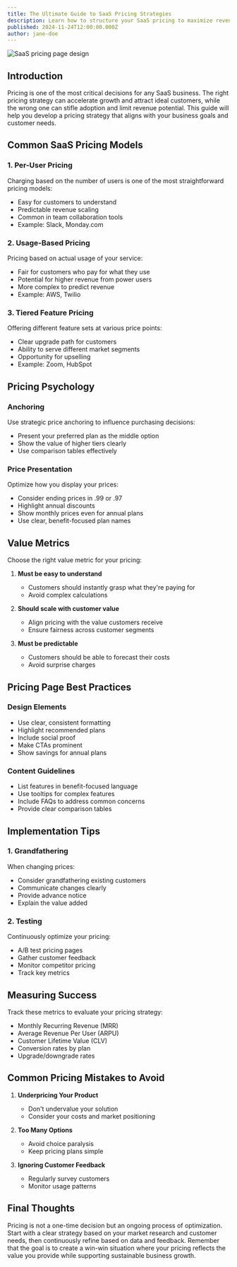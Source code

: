 ```yaml
---
title: The Ultimate Guide to SaaS Pricing Strategies
description: Learn how to structure your SaaS pricing to maximize revenue, attract the right customers, and drive sustainable growth.
published: 2024-11-24T12:00:00.000Z
author: jane-doe
---
```


<Image
  src="/marketing/blog/the-ultimate-guide-to-saas-pricing-strategies/hero.webp"
  alt="SaaS pricing page design"
  width={768}
  height={432}
  className="w-full rounded-lg"
  priority
/>

## Introduction

Pricing is one of the most critical decisions for any SaaS business. The right pricing strategy can accelerate growth and attract ideal customers, while the wrong one can stifle adoption and limit revenue potential. This guide will help you develop a pricing strategy that aligns with your business goals and customer needs.

## Common SaaS Pricing Models

### 1. Per-User Pricing

Charging based on the number of users is one of the most straightforward pricing models:

- Easy for customers to understand
- Predictable revenue scaling
- Common in team collaboration tools
- Example: Slack, Monday.com

### 2. Usage-Based Pricing

Pricing based on actual usage of your service:

- Fair for customers who pay for what they use
- Potential for higher revenue from power users
- More complex to predict revenue
- Example: AWS, Twilio

### 3. Tiered Feature Pricing

Offering different feature sets at various price points:

- Clear upgrade path for customers
- Ability to serve different market segments
- Opportunity for upselling
- Example: Zoom, HubSpot

## Pricing Psychology

### Anchoring

Use strategic price anchoring to influence purchasing decisions:

- Present your preferred plan as the middle option
- Show the value of higher tiers clearly
- Use comparison tables effectively

### Price Presentation

Optimize how you display your prices:

- Consider ending prices in .99 or .97
- Highlight annual discounts
- Show monthly prices even for annual plans
- Use clear, benefit-focused plan names

## Value Metrics

Choose the right value metric for your pricing:

1. **Must be easy to understand**
   - Customers should instantly grasp what they're paying for
   - Avoid complex calculations

2. **Should scale with customer value**
   - Align pricing with the value customers receive
   - Ensure fairness across customer segments

3. **Must be predictable**
   - Customers should be able to forecast their costs
   - Avoid surprise charges

## Pricing Page Best Practices

### Design Elements

- Use clear, consistent formatting
- Highlight recommended plans
- Include social proof
- Make CTAs prominent
- Show savings for annual plans

### Content Guidelines

- List features in benefit-focused language
- Use tooltips for complex features
- Include FAQs to address common concerns
- Provide clear comparison tables

## Implementation Tips

### 1. Grandfathering

When changing prices:

- Consider grandfathering existing customers
- Communicate changes clearly
- Provide advance notice
- Explain the value added

### 2. Testing

Continuously optimize your pricing:

- A/B test pricing pages
- Gather customer feedback
- Monitor competitor pricing
- Track key metrics

## Measuring Success

Track these metrics to evaluate your pricing strategy:

- Monthly Recurring Revenue (MRR)
- Average Revenue Per User (ARPU)
- Customer Lifetime Value (CLV)
- Conversion rates by plan
- Upgrade/downgrade rates

## Common Pricing Mistakes to Avoid

1. **Underpricing Your Product**
   - Don't undervalue your solution
   - Consider your costs and market positioning

2. **Too Many Options**
   - Avoid choice paralysis
   - Keep pricing plans simple

3. **Ignoring Customer Feedback**
   - Regularly survey customers
   - Monitor usage patterns

## Final Thoughts

Pricing is not a one-time decision but an ongoing process of optimization. Start with a clear strategy based on your market research and customer needs, then continuously refine based on data and feedback. Remember that the goal is to create a win-win situation where your pricing reflects the value you provide while supporting sustainable business growth.
